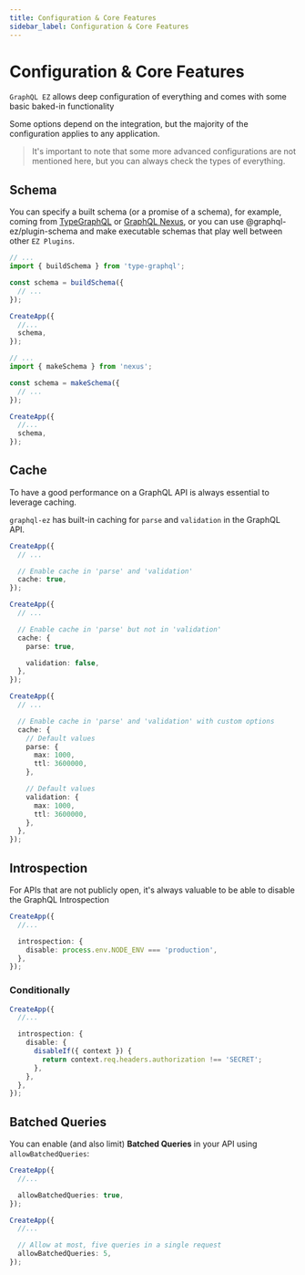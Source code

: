 ```yaml
---
title: Configuration & Core Features
sidebar_label: Configuration & Core Features
---
```


# Configuration & Core Features

`GraphQL EZ` allows deep configuration of everything and comes with some basic baked-in functionality

Some options depend on the integration, but the majority of the configuration applies to any application.

> It's important to note that some more advanced configurations are not mentioned here, but you can always check the types of everything.

## Schema

You can specify a built schema (or a promise of a schema),
for example, coming from [TypeGraphQL](https://typegraphql.com/) or [GraphQL Nexus](https://nexusjs.org/),
or you can use <Link href="/plugins/schema" color="blue.500" fontWeight="bold">@graphql-ez/plugin-schema</Link>
and make executable schemas that play well between other `EZ Plugins`.

```ts
// ...
import { buildSchema } from 'type-graphql';

const schema = buildSchema({
  // ...
});

CreateApp({
  //...
  schema,
});
```

```ts
// ...
import { makeSchema } from 'nexus';

const schema = makeSchema({
  // ...
});

CreateApp({
  //...
  schema,
});
```

## Cache

To have a good performance on a GraphQL API is always essential to leverage caching.

`graphql-ez` has built-in caching for `parse` and `validation` in the GraphQL API.

```ts
CreateApp({
  // ...

  // Enable cache in 'parse' and 'validation'
  cache: true,
});
```

```ts
CreateApp({
  // ...

  // Enable cache in 'parse' but not in 'validation'
  cache: {
    parse: true,

    validation: false,
  },
});
```

```ts
CreateApp({
  // ...

  // Enable cache in 'parse' and 'validation' with custom options
  cache: {
    // Default values
    parse: {
      max: 1000,
      ttl: 3600000,
    },

    // Default values
    validation: {
      max: 1000,
      ttl: 3600000,
    },
  },
});
```

## Introspection

For APIs that are not publicly open, it's always valuable to be able to disable the GraphQL Introspection

```ts
CreateApp({
  //...

  introspection: {
    disable: process.env.NODE_ENV === 'production',
  },
});
```

### Conditionally

```ts
CreateApp({
  //...

  introspection: {
    disable: {
      disableIf({ context }) {
        return context.req.headers.authorization !== 'SECRET';
      },
    },
  },
});
```

## Batched Queries

You can enable (and also limit) **Batched Queries** in your API using `allowBatchedQueries`:

```ts
CreateApp({
  //...

  allowBatchedQueries: true,
});
```

```ts
CreateApp({
  //...

  // Allow at most, five queries in a single request
  allowBatchedQueries: 5,
});
```
